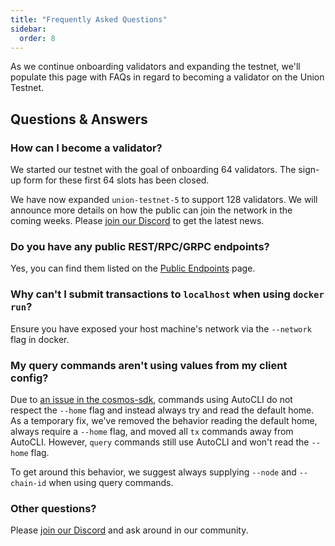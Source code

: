 ```yaml
---
title: "Frequently Asked Questions"
sidebar:
  order: 8
---
```


As we continue onboarding validators and expanding the testnet, we'll populate this page with FAQs in regard to becoming a validator on the Union Testnet.

## Questions & Answers

### How can I become a validator?

We started our testnet with the goal of onboarding 64 validators. The sign-up form for these first 64 slots has been closed.

We have now expanded `union-testnet-5` to support 128 validators. We will announce more details on how the public can join the network in the coming weeks. Please [join our Discord](https://discord.gg/union-build) to get the latest news.

### Do you have any public REST/RPC/GRPC endpoints?

Yes, you can find them listed on the [Public Endpoints](../public-endpoints) page.

### Why can't I submit transactions to `localhost` when using `docker run`?

Ensure you have exposed your host machine's network via the `--network` flag in docker.

### My query commands aren't using values from my client config?

Due to [an issue in the cosmos-sdk](https://github.com/cosmos/cosmos-sdk/issues/18868), commands using AutoCLI do not respect the `--home` flag and instead always try and read the default home. As a temporary fix, we've removed the behavior reading the default home, always require a `--home` flag, and moved all `tx` commands away from AutoCLI. However, `query` commands still use AutoCLI and won't read the `--home` flag.

To get around this behavior, we suggest always supplying `--node` and `--chain-id` when using query commands.

### Other questions?

Please [join our Discord](https://discord.union.build) and ask around in our community.
